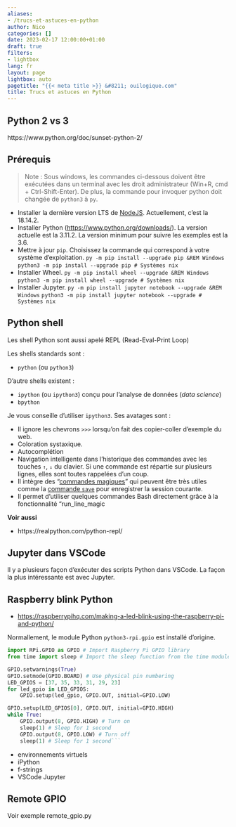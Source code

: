 ```yaml
---
aliases:
- /trucs-et-astuces-en-python
author: Nico
categories: []
date: 2023-02-17 12:00:00+01:00
draft: true
filters:
- lightbox
lang: fr
layout: page
lightbox: auto
pagetitle: "{{< meta title >}} &#8211; ouilogique.com"
title: Trucs et astuces en Python
---
```


## Python 2 vs 3

https://www.python.org/doc/sunset-python-2/

## Prérequis

> Note : Sous windows, les commandes ci-dessous doivent être exécutées dans un terminal avec les droit administrateur (Win+R, cmd + Ctrl-Shift-Enter). De plus, la commande pour invoquer python doit changée de `python3` à `py`.

-   Installer la dernière version LTS de [NodeJS](https://nodejs.org/en/download/). Actuellement, c’est la 18.14.2.
-   Installer Python (<https://www.python.org/downloads/>). La version actuelle est la 3.11.2. La version minimum pour suivre les exemples est la 3.6.
-   Mettre à jour `pip`. Choisissez la commande qui correspond à votre système d’exploitation.
    `py -m pip install --upgrade pip &REM Windows`
    `python3 -m pip install --upgrade pip # Systèmes nix`
-   Installer Wheel.
    `py -m pip install wheel --upgrade &REM Windows`
    `python3 -m pip install wheel --upgrade # Systèmes nix`
-   Installer Jupyter.
    `py -m pip install jupyter notebook --upgrade &REM Windows`
    `python3 -m pip install jupyter notebook --upgrade # Systèmes nix`

## Python shell

Les shell Python sont aussi apelé REPL (Read-Eval-Print Loop)

Les shells standards sont :

-   `python` (ou `python3`)

D’autre shells existent :

-   `ipython` (ou `ipython3`) conçu pour l’analyse de données (_data science_)
-   `bpython`

Je vous conseille d’utiliser `ipython3`.
Ses avatages sont :

-   Il ignore les chevrons `>>>` lorsqu’on fait des copier-coller d’exemple du web.
-   Coloration systaxique.
-   Autocomplétion
-   Navigation intelligente dans l’historique des commandes avec les touches `↑`, `↓` du clavier. Si une commande est répartie sur plusieurs lignes, elles sont toutes rappelées d’un coup.
-   Il intègre des “[commandes magiques](https://ipython.readthedocs.io/en/stable/interactive/magics.html)” qui peuvent être très utiles comme la [commande `save`](https://ipython.readthedocs.io/en/stable/interactive/magics.html#magic-save) pour enregistrer la session courante.
-   Il permet d’utiliser quelques commandes Bash directement grâce à la fonctionnalité “run_line_magic

**Voir aussi**

-   https://realpython.com/python-repl/

## Jupyter dans VSCode

Il y a plusieurs façon d’exécuter des scripts Python dans VSCode.
La façon la plus intéressante est avec Jupyter.

## Raspberry blink Python

-   <https://raspberrypihq.com/making-a-led-blink-using-the-raspberry-pi-and-python/>

Normallement, le module Python `python3-rpi.gpio` est installé d’origine.

````python
import RPi.GPIO as GPIO # Import Raspberry Pi GPIO library
from time import sleep # Import the sleep function from the time module

GPIO.setwarnings(True)
GPIO.setmode(GPIO.BOARD) # Use physical pin numbering
LED_GPIOS = [37, 35, 33, 31, 29, 23]
for led_gpio in LED_GPIOS:
    GPIO.setup(led_gpio, GPIO.OUT, initial=GPIO.LOW)

GPIO.setup(LED_GPIOS[0], GPIO.OUT, initial=GPIO.HIGH)
while True:
    GPIO.output(8, GPIO.HIGH) # Turn on
    sleep(1) # Sleep for 1 second
    GPIO.output(8, GPIO.LOW) # Turn off
    sleep(1) # Sleep for 1 second```
````

-   environnements virtuels
-   iPython
-   f-strings
-   VSCode Jupyter

## Remote GPIO

Voir exemple remote_gpio.py
